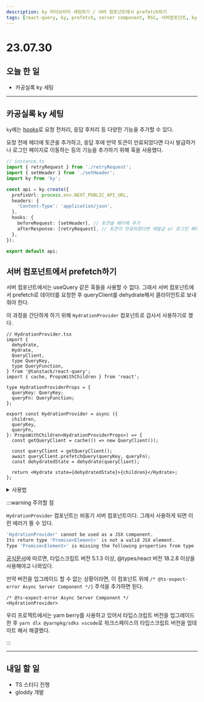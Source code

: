 ```yaml
---
description: ky 라이브러리 세팅하기 / 서버 컴포넌트에서 prefetch하기
tags: [react-query, ky, prefetch, server component, RSC, 서버컴포넌트, ky hook]
---
```


# 23.07.30

## 오늘 한 일

- 카공실록 ky 세팅

---

## 카공실록 ky 세팅

`ky`에는 [hooks](https://github.com/sindresorhus/ky#hooks)로 요청 전처리, 응답 후처리 등 다양한 기능을 추가할 수 있다.

요청 전에 헤더에 토큰을 추가하고, 응답 후에 만약 토큰이 만료되었다면 다시 발급하거나 로그인 페이지로 이동하는 등의 기능을 추가하기 위해 훅을 사용했다.

```ts {11-14}
// instance.ts
import { retryRequest } from './retryRequest';
import { setHeader } from './setHeader';
import ky from 'ky';

const api = ky.create({
  prefixUrl: process.env.NEXT_PUBLIC_API_URL,
  headers: {
    'Content-Type': 'application/json',
  },
  hooks: {
    beforeRequest: [setHeader], // 토큰을 헤더에 추가
    afterResponse: [retryRequest], // 토큰이 만료되었다면 재발급 or 로그인 페이지로 이동
  },
});

export default api;
```

## 서버 컴포넌트에서 prefetch하기

서버 컴포넌트에서는 useQuery 같은 훅들을 사용할 수 없다. 그래서 서버 컴포넌트에서 prefetch로 데이터를 요청한 후 queryClient를 dehydrate해서 클라이언트로 보내줘야 한다.

이 과정을 간단하게 하기 위해 `HydrationProvider` 컴포넌트로 감사서 사용하기로 했다.

```tsx
// HydrationProvider.tsx
import {
  dehydrate,
  Hydrate,
  QueryClient,
  type QueryKey,
  type QueryFunction,
} from '@tanstack/react-query';
import { cache, PropsWithChildren } from 'react';

type HydrationProviderProps = {
  queryKey: QueryKey;
  queryFn: QueryFunction;
};

export const HydrationProvider = async ({
  children,
  queryKey,
  queryFn,
}: PropsWithChildren<HydrationProviderProps>) => {
  const getQueryClient = cache(() => new QueryClient());

  const queryClient = getQueryClient();
  await queryClient.prefetchQuery(queryKey, queryFn);
  const dehydratedState = dehydrate(queryClient);

  return <Hydrate state={dehydratedState}>{children}</Hydrate>;
};
```

<details>
<summary>사용법</summary>

```tsx
// 서버 컴포넌트
import Child from '../components/Child';
import { Keys, getPlace } from '@/apis/place';
import { HydrationProvider } from '@/providers/HydrationProvider';

export default async function TestPage({ params: { id } }: { params: { id: string } }) {
  const placeId = Number(id);

  return (
    <div>
      <HydrationProvider queryKey={Keys.place(placeId)} queryFn={() => getPlace(placeId)}>
        <Child />
      </HydrationProvider>
    </div>
  );
}
```

```tsx
// 클라이언트 컴포넌트
'use client';
import { useGetPlace } from '@/apis/place';

export default function Child() {
  const { data } = useGetPlace(1);

  return (
    <div>
      <h1>Child</h1>
    </div>
  );
}
```

</details>

:::warning 주의할 점

`HydrationProvider` 컴포넌트는 비동기 서버 컴포넌트이다. 그래서 사용하게 되면 이런 에러가 뜰 수 있다.

```bash
'HydrationProvider' cannot be used as a JSX component.
Its return type 'Promise<Element>' is not a valid JSX element.
Type 'Promise<Element>' is missing the following properties from type 'ReactElement<any, any>': type, props, keyts(2786)
```

[공식문서](https://nextjs.org/docs/app/building-your-application/configuring/typescript#async-server-component-typescript-error)에 따르면, 타입스크립트 버전 5.1.3 이상, @types/react 버전 18.2.8 이상을 사용해야고 나와있다.

만약 버전을 업그레이드 할 수 없는 상황이라면, 이 컴포넌트 위에 `/* @ts-expect-error Async Server Component */}` 주석을 추가하면 된다.

```tsx
/* @ts-expect-error Async Server Component */
<HydrationProvider>
```

우리 프로젝트에서는 yarn berry를 사용하고 있어서 타입스크립트 버전을 업그레이드 한 후 `yarn dlx @yarnpkg/sdks vscode`로 워크스페이스의 타입스크립트 버전을 업데이트 해서 해결했다.

:::

---

## 내일 할 일

- TS 스터디 진행
- gloddy 개발
